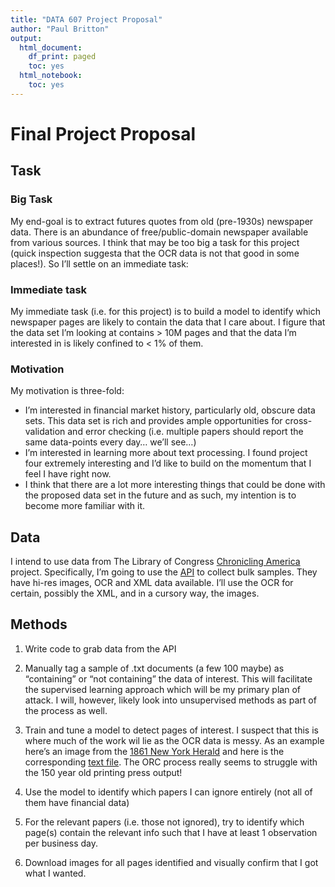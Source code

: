 ---
title: "DATA 607 Project Proposal"
author: "Paul Britton"
output:
  html_document:
    df_print: paged
    toc: yes
  html_notebook:
    toc: yes
---


# Final Project Proposal

## Task 

### Big Task

My end-goal is to extract futures quotes from old (pre-1930s) newspaper data.  There is an abundance of free/public-domain newspaper available from various sources.  I think that may be too big a task for this project (quick inspection suggesta that the OCR data is not that good in some places!).  So I'll settle on an immediate task: 

### Immediate task

My immediate task (i.e. for this project) is to build a model to identify which newspaper pages are likely to contain the data that I care about.  I figure that the data set I'm looking at contains > 10M pages and that the data I'm interested in is likely confined to < 1% of them. 

### Motivation

My motivation is three-fold:
 
* I'm interested in financial market history, particularly old, obscure data sets.  This data set is rich and provides ample opportunities for cross-validation and error checking (i.e. multiple papers should report the same data-points every day... we'll see...)
* I'm interested in learning more about text processing.  I found project four extremely interesting and I'd like to build on the momentum that I feel I have right now.
* I think that there are a lot more interesting things that could be done with the proposed data set in the future and as such, my intention is to become more familiar with it.

## Data

I intend to use data from The Library of Congress [Chronicling America](https://chroniclingamerica.loc.gov/) project.  Specifically, I'm going to use the [API](https://chroniclingamerica.loc.gov/about/api/) to collect  bulk samples.  They have hi-res images, OCR and XML data available.  I'll use the OCR for certain, possibly the XML, and in a cursory way, the images. 

## Methods

1. Write code to grab data from the API 

2. Manually tag a sample of .txt documents (a few 100 maybe) as "containing" or "not containing" the data of interest.  This will facilitate the supervised learning approach which will be my primary plan of attack.  I will, however,  likely look into unsupervised methods as part of the process as well.

3. Train and tune a model to detect pages of interest.  I suspect that this is where much of the work wil lie as the OCR data is messy.  As an example here's an image from the  [1861 New York Herald](https://chroniclingamerica.loc.gov/lccn/sn83030313/1861-12-11/ed-1/seq-2/) and here is the corresponding [text file](https://chroniclingamerica.loc.gov/lccn/sn83030313/1861-12-11/ed-1/seq-2/ocr/).  The ORC process really seems to struggle with the 150 year old printing press output!  

4. Use the model to identify which papers I can ignore entirely (not all of them have financial data)

5. For the relevant papers (i.e. those not ignored), try to identify which page(s) contain the relevant info such that I have at least 1 observation per business day.

6. Download images for all pages identified and visually confirm that I got what I wanted.




